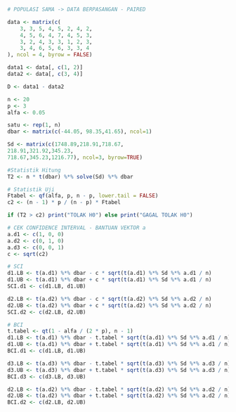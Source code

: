 ```r
# POPULASI SAMA -> DATA BERPASANGAN - PAIRED

data <- matrix(c(
    3, 3, 5, 4, 5, 2, 4, 2,
    4, 5, 6, 4, 7, 4, 5, 3,
    3, 2, 4, 3, 3, 1, 2, 3,
    3, 4, 6, 5, 6, 3, 3, 4
), ncol = 4, byrow = FALSE)

data1 <- data[, c(1, 2)]
data2 <- data[, c(3, 4)]
```
```r
D <- data1 - data2

n <- 20
p <- 3
alfa <- 0.05

satu <- rep(1, n)
dbar <- matrix(c(-44.05, 98.35,41.65), ncol=1)
```

```r
Sd <- matrix(c(1748.89,218.91,718.67,
218.91,321.92,345.23,
718.67,345.23,1216.77), ncol=3, byrow=TRUE)
```

```r
#Statistik Hitung
T2 <- n * t(dbar) %*% solve(Sd) %*% dbar
```
```r
# Statistik Uji
Ftabel <- qf(alfa, p, n - p, lower.tail = FALSE)
c2 <- (n - 1) * p / (n - p) * Ftabel
```

```r
if (T2 > c2) print("TOLAK H0") else print("GAGAL TOLAK H0")
```

```r
# CEK CONFIDENCE INTERVAL - BANTUAN VEKTOR a
a.d1 <- c(1, 0, 0)
a.d2 <- c(0, 1, 0)
a.d3 <- c(0, 0, 1)
c <- sqrt(c2)
```

```r
# SCI
d1.LB <- t(a.d1) %*% dbar - c * sqrt(t(a.d1) %*% Sd %*% a.d1 / n)
d1.UB <- t(a.d1) %*% dbar + c * sqrt(t(a.d1) %*% Sd %*% a.d1 / n)
SCI.d1 <- c(d1.LB, d1.UB)

d2.LB <- t(a.d2) %*% dbar - c * sqrt(t(a.d2) %*% Sd %*% a.d2 / n)
d2.UB <- t(a.d2) %*% dbar + c * sqrt(t(a.d2) %*% Sd %*% a.d2 / n)
SCI.d2 <- c(d2.LB, d2.UB)
```

```r
# BCI
t.tabel <- qt(1 - alfa / (2 * p), n - 1)
d1.LB <- t(a.d1) %*% dbar - t.tabel * sqrt(t(a.d1) %*% Sd %*% a.d1 / n)
d1.UB <- t(a.d1) %*% dbar + t.tabel * sqrt(t(a.d1) %*% Sd %*% a.d1 / n)
BCI.d1 <- c(d1.LB, d1.UB)

d3.LB <- t(a.d3) %*% dbar - t.tabel * sqrt(t(a.d3) %*% Sd %*% a.d3 / n)
d3.UB <- t(a.d3) %*% dbar + t.tabel * sqrt(t(a.d3) %*% Sd %*% a.d3 / n)
BCI.d3 <- c(d3.LB, d3.UB)

d2.LB <- t(a.d2) %*% dbar - t.tabel * sqrt(t(a.d2) %*% Sd %*% a.d2 / n)
d2.UB <- t(a.d2) %*% dbar + t.tabel * sqrt(t(a.d2) %*% Sd %*% a.d2 / n)
BCI.d2 <- c(d2.LB, d2.UB)
```
